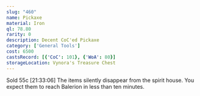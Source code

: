 ```yaml
---
slug: "460"
name: Pickaxe
material: Iron
ql: 78.80
rarity: 0
description: Decent CoC'ed Pickaxe
category: ['General Tools']
cost: 6500
castsRecord: [{'CoC': 101}, {'WoA': 80}]
storageLocation: Vynora's Treasure Chest
---
```


Sold 55c [21:33:06] The items silently disappear from the spirit house. You expect them to reach Balerion in less than ten minutes.
